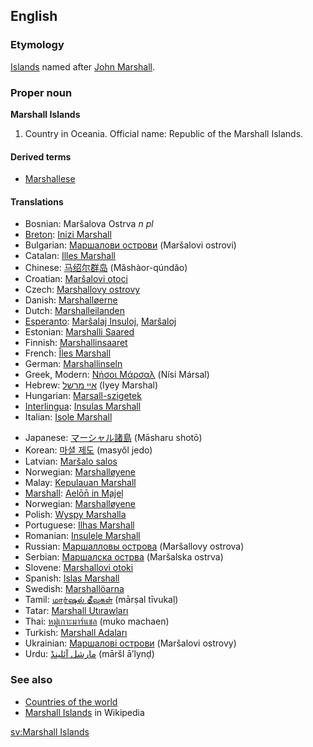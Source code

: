 ==English==

===Etymology===
[[Island]]s named after [[w:History of the Marshall Islands|John Marshall]].

===Proper noun===
'''Marshall Islands''' {{p}}

# Country in Oceania. Official name: Republic of the Marshall Islands.

====Derived terms====
*[[Marshallese]]

====Translations====
{{top}}
*Bosnian: Maršalova Ostrva ''n pl''
*[[Breton]]: [[Inizi Marshall]]
*Bulgarian: [[Маршалови острови]] (Maršalovi ostrovi)
*Catalan: [[Illes Marshall]]
*Chinese: [[马绍尔群岛]] (Mǎshàor-qúndǎo)
*Croatian: [[Maršalovi otoci]]
*Czech: [[Marshallovy ostrovy]]
*Danish: [[Marshalløerne]]
*Dutch: [[Marshalleilanden]]
*[[Esperanto]]: [[Marŝalaj Insuloj]], [[Marŝaloj]]
*Estonian: [[Marshalli Saared]]
*Finnish: [[Marshallinsaaret]]
*French: [[Îles Marshall]] {{f}} {{p}}
*German: [[Marshallinseln]]
*Greek, Modern: [[Νήσοι Μάρσαλ]] (Nísi Mársal) {{m}} {{p}}
*Hebrew: [[איי מרשל]] (Iyey Marshal)
*Hungarian: [[Marsall-szigetek]]
*[[Interlingua]]: [[Insulas Marshall]]
*Italian: [[Isole Marshall]] {{f}} {{p}}
{{mid}}
*Japanese: [[マーシャル諸島]] (Māsharu shotō)
*Korean: [[마셜 제도]] (masyŏl jedo)
*Latvian: [[Maršalo salos]]
*Norwegian: [[Marshalløyene]]
*Malay: [[Kepulauan Marshall]]
*[[Marshall]]: [[Aelōn̄ in M̧ajeļ]]
*Norwegian: [[Marshalløyene]]
*Polish: [[Wyspy Marshalla]]
*Portuguese: [[Ilhas Marshall]]
*Romanian: [[Insulele Marshall]]
*Russian: [[Маршалловы острова]] (Maršallovy ostrova)
*Serbian: [[Маршалска острва]] (Maršalska ostrva)
*Slovene: [[Marshallovi otoki]]
*Spanish: [[Islas Marshall]] {{f}} {{p}}
*Swedish: [[Marshallöarna]]
*Tamil: [[மார்ஷல் தீவுகள்]] (mārṣal tīvukaḷ)
*Tatar: [[Marshall Utırawları]]
*Thai: [[หมู่เกาะมาร์แชล]] (muko machaen)
*Turkish: [[Marshall Adaları]]
*Ukrainian: [[Маршалові острови]] (Maršalovi ostrovy)
*Urdu: [[مارشل آئلینڈ]] (māršl ā’lynḍ)
{{bottom}}

===See also===
*[[Countries of the world]]
*[[w:Marshall Islands|Marshall Islands]] in Wikipedia

[[sv:Marshall Islands]]